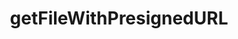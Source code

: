---
title: "getFileWithPresignedURL"
openapi: get /files/{id}/presignedurl/contents
sidebarTitle: /files/{id}/presignedurl/contents
---